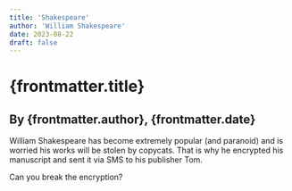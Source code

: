 ```yaml
---
title: 'Shakespeare'
author: 'William Shakespeare'
date: 2023-08-22
draft: false
---
```


# {frontmatter.title}

## By {frontmatter.author}, {frontmatter.date}

William Shakespeare has become extremely popular (and paranoid) and is worried his works will be stolen by copycats.
That is why he encrypted his manuscript and sent it via SMS to his publisher Tom.

Can you break the encryption?

<CipherComponent text="shakespeare" />
